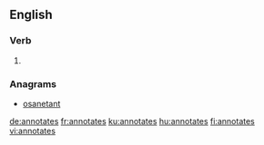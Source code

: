 
==English==

===Verb===
{{head|en|verb form}}

# {{en-third-person singular of|annotate}}

===Anagrams===
* [[osanetant#English|osanetant]]

[[de:annotates]]
[[fr:annotates]]
[[ku:annotates]]
[[hu:annotates]]
[[fi:annotates]]
[[vi:annotates]]